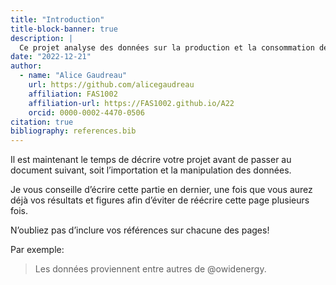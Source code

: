 ```yaml
---
title: "Introduction"
title-block-banner: true
description: | 
  Ce projet analyse des données sur la production et la consommation de différentes sources d'énergie dans le monde.
date: "2022-12-21"
author:
  - name: "Alice Gaudreau"
    url: https://github.com/alicegaudreau
    affiliation: FAS1002
    affiliation-url: https://FAS1002.github.io/A22
    orcid: 0000-0002-4470-0506
citation: true
bibliography: references.bib
---
```


Il est maintenant le temps de décrire votre projet avant de passer au document suivant, soit l'importation et la manipulation des données.

Je vous conseille d'écrire cette partie en dernier, une fois que vous aurez déjà vos résultats et figures afin d'éviter de réécrire cette page plusieurs fois.

::: callout-important
N'oubliez pas d'inclure vos références sur chacune des pages!
:::

Par exemple:

> Les données proviennent entre autres de @owidenergy.
